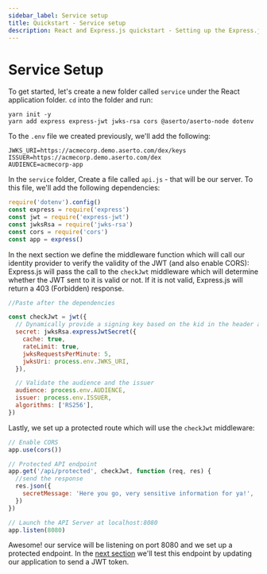 ```yaml
---
sidebar_label: Service setup
title: Quickstart - Service setup
description: React and Express.js quickstart - Setting up the Express.js Service
---
```


# Service Setup

To get started, let's create a new folder called `service` under the React application folder. `cd` into the folder and run:

```
yarn init -y
yarn add express express-jwt jwks-rsa cors @aserto/aserto-node dotenv
```

To the `.env` file we created previously, we'll add the following:

```
JWKS_URI=https://acmecorp.demo.aserto.com/dex/keys
ISSUER=https://acmecorp.demo.aserto.com/dex
AUDIENCE=acmecorp-app
```

In the `service` folder, Create a file called `api.js` - that will be our server. To this file, we'll add the following dependencies:

```javascript
require('dotenv').config()
const express = require('express')
const jwt = require('express-jwt')
const jwksRsa = require('jwks-rsa')
const cors = require('cors')
const app = express()
```

In the next section we define the middleware function which will call our identity provider to verify the validity of the JWT (and also enable CORS): Express.js will pass the call to the `checkJwt` middleware which will determine whether the JWT sent to it is valid or not. If it is not valid, Express.js will return a 403 (Forbidden) response.

```javascript
//Paste after the dependencies

const checkJwt = jwt({
  // Dynamically provide a signing key based on the kid in the header and the signing keys provided by the JWKS endpoint
  secret: jwksRsa.expressJwtSecret({
    cache: true,
    rateLimit: true,
    jwksRequestsPerMinute: 5,
    jwksUri: process.env.JWKS_URI,
  }),

  // Validate the audience and the issuer
  audience: process.env.AUDIENCE,
  issuer: process.env.ISSUER,
  algorithms: ['RS256'],
})
```

Lastly, we set up a protected route which will use the `checkJwt` middleware:

```javascript
// Enable CORS
app.use(cors())

// Protected API endpoint
app.get('/api/protected', checkJwt, function (req, res) {
  //send the response
  res.json({
    secretMessage: 'Here you go, very sensitive information for ya!',
  })
})

// Launch the API Server at localhost:8080
app.listen(8080)
```

Awesome! our service will be listening on port 8080 and we set up a protected endpoint. In the [next section](update-the-application) we'll test this endpoint by updating our application to send a JWT token.
